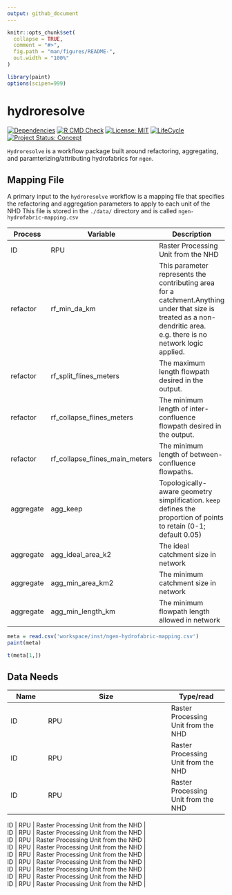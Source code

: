 ```yaml
---
output: github_document
---
```


<!-- README.md is generated from README.Rmd. Please edit that file -->

```r
knitr::opts_chunk$set(
  collapse = TRUE,
  comment = "#>",
  fig.path = "man/figures/README-",
  out.width = "100%"
)

library(paint)
options(scipen=999)
```

# hydroresolve

<!-- badges: start -->
[![Dependencies](https://img.shields.io/badge/dependencies-13/50-red?style=flat)](#)
[![R CMD Check](https://github.com/mikejohnson51/hydroresolve/actions/workflows/R-CMD-check.yaml/badge.svg)](https://github.com/mikejohnson51/hydroresolve/actions/workflows/R-CMD-check.yaml)
[![License: MIT](https://img.shields.io/badge/License-MIT-yellow.svg)](https://choosealicense.com/licenses/mit/)
[![LifeCycle](man/figures/lifecycle/lifecycle-experimental.svg)](https://lifecycle.r-lib.org/articles/stages.html#experimental)
[![Project Status: Concept](https://www.repostatus.org/badges/latest/concept.svg)](https://www.repostatus.org/#concept)
<!-- badges: end -->


`Hydroresolve` is a workflow package built around refactoring, aggregating, and paramterizing/attributing hydrofabrics for `ngen`.

## Mapping File

A primary input to the `hydroresolve` workflow is a mapping file that specifies the refactoring and aggregation parameters to apply to each unit of the NHD This file is stored in the `./data/` directory and is called `ngen-hydrofabric-mapping.csv`

| Process  | Variable                       | Description   |
|----------|--------------------------------|---------------|
| ID       | RPU                            | Raster Processing Unit from the NHD  |
| refactor | rf_min_da_km                   | This parameter represents the contributing area for a catchment.Anything under that size is treated as a non-dendritic area. e.g. there is no network logic applied.   |
| refactor | rf_split_flines_meters         | The maximum length flowpath desired in the output.  |
| refactor | rf_collapse_flines_meters      | The minimum length of inter-confluence flowpath desired in the output.  |
| refactor | rf_collapse_flines_main_meters | The minimum length of between-confluence flowpaths.  |
| aggregate| agg_keep                       | Topologically-aware geometry simplification. `keep` defines the proportion of points to retain (0-1; default 0.05)  |
| aggregate| agg_ideal_area_k2             | The ideal catchment size in network  |
| aggregate| agg_min_area_km2              | The minimum catchment size in network  |
| aggregate| agg_min_length_km             | The minimum flowpath length allowed in network   |

```r
meta = read.csv('workspace/inst/ngen-hydrofabric-mapping.csv')
paint(meta)
```

```r
t(meta[1,])
```

## Data Needs

| Name     | Size                           | Type/read   | Description | 
|----------|--------------------------------|---------------|
| ID       | RPU                            | Raster Processing Unit from the NHD  |
| ID       | RPU                            | Raster Processing Unit from the NHD  |
| ID       | RPU                            | Raster Processing Unit from the NHD  |

| ID       | RPU                            | Raster Processing Unit from the NHD  |
| ID       | RPU                            | Raster Processing Unit from the NHD  |
| ID       | RPU                            | Raster Processing Unit from the NHD  |
| ID       | RPU                            | Raster Processing Unit from the NHD  |

| ID       | RPU                            | Raster Processing Unit from the NHD  |
| ID       | RPU                            | Raster Processing Unit from the NHD  |

| ID       | RPU                            | Raster Processing Unit from the NHD  |
| ID       | RPU                            | Raster Processing Unit from the NHD  |
| ID       | RPU                            | Raster Processing Unit from the NHD  |
